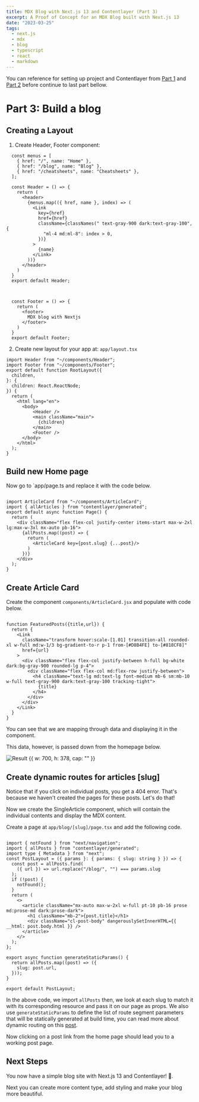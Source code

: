 ```yaml
---
title: MDX Blog with Next.js 13 and Contentlayer (Part 3)
excerpt: A Proof of Concept for an MDX Blog built with Next.js 13
date: "2023-03-25"
tags:
  - next.js
  - mdx
  - blog
  - typescript
  - react
  - markdown
---
```

You can reference for setting up project and Contentlayer from [Part 1](/blog/mdx-nextjs-13) and [Part 2](/blog/mdx-nextjs-13-part-2) before continue to last part bellow.

# Part 3: Build a blog

## Creating a Layout

1. Create Header, Footer component: 
```tsx:/components/Header.tsx
  const menus = [
    { href: "/", name: "Home" },
    { href: "/blog", name: "Blog" },
    { href: "/cheatsheets", name: "Cheatsheets" },
  ];

  const Header = () => {
    return (
      <header>
        {menus.map(({ href, name }, index) => (
          <Link
            key={href}
            href={href}
            className={classNames(" text-gray-900 dark:text-gray-100", {
              "ml-4 md:ml-8": index > 0,
            })}
          >
            {name}
          </Link>
        ))}
      </header>
    )
  }
  export default Header;
```
```tsx:/components/Footer.tsx
  

  const Footer = () => {
    return (
      <footer>
        MDX blog with Nextjs
      </footer>
    )
  }
  export default Footer;
```
2. Create new layout for your app at: `app/layout.tsx`

```tsx:/app/layout.tsx
import Header from "~/components/Header";
import Footer from "~/components/Footer";
export default function RootLayout({
  children,
}: {
  children: React.ReactNode;
}) {
  return (
    <html lang="en">
      <body>
          <Header />
          <main className="main">
            {children}
          </main>
          <Footer />
      </body>
    </html>
  );
}
```

## Build new Home page

Now go to `app/page.ts and replace it with the code below.

```tsx:/app/page.tsx

import ArticleCard from "~/components/ArticleCard";
import { allArticles } from "contentlayer/generated";
export default async function Page() {
  return (
    <div className="flex flex-col justify-center items-start max-w-2xl lg:max-w-3xl mx-auto pb-16">
      {allPosts.map((post) => {
        return (
          <ArticleCard key={post.slug} {...post}/>
        )
      })}
    </div>
  );
}

```
## Create Article Card

Create the component `components/ArticleCard.jsx` and populate with code below.

```tsx:.components/ArticleCard.tsx

function FeaturedPosts({title,url}) {
  return {
    <Link
      className="transform hover:scale-[1.01] transition-all rounded-xl w-full md:w-1/3 bg-gradient-to-r p-1 from-[#D8B4FE] to-[#818CF8]"
      href={url}
    >
      <div className="flex flex-col justify-between h-full bg-white dark:bg-gray-900 rounded-lg p-4">
        <div className="flex flex-col md:flex-row justify-between">
          <h4 className="text-lg md:text-lg font-medium mb-6 sm:mb-10 w-full text-gray-900 dark:text-gray-100 tracking-tight">
            {title}
          </h4>
        </div>
      </div>
    </Link>
  }
}

```

You can see that we are mapping through data and displaying it in the component.

This data, however, is passed down from the homepage below.

![Result {{ w: 700, h: 378, cap: "" }}](/images/post/home-demo.png)

## Create dynamic routes for articles [slug]

Notice that if you click on individual posts, you get a 404 error. 
That's because we haven't created the pages for these posts. Let's do that!

Now we create the SingleArticle component, which will contain the individual contents and display the MDX content.

Create a page at `app/blog/[slug]/page.tsx` and add the following code.

```tsx:app/blog/[slug]/page.tsx

import { notFound } from "next/navigation";
import { allPosts } from "contentlayer/generated";
import type { Metadata } from "next";
const PostLayout = ({ params }: { params: { slug: string } }) => {
  const post = allPosts.find(
    ({ url }) => url.replace("/blog/", "") === params.slug
  );
  if (!post) {
    notFound();
  }
  return (
    <>
      <article className="mx-auto max-w-2xl w-full pt-10 pb-16 prose md:prose-md dark:prose-dark">
        <h1 className="mb-2">{post.title}</h1>
        <div className="cl-post-body" dangerouslySetInnerHTML={{ __html: post.body.html }} />
      </article>
    </>
  );
};

export async function generateStaticParams() {
  return allPosts.map((post) => ({
    slug: post.url,
  }));
}

export default PostLayout;

```

In the above code, we import `allPosts` then, we look at each slug to match it with its corresponding resource and pass it on our page as props.
We also use `generateStaticParams` to define the list of route segment parameters that will be statically generated at build time, 
you can read more about dynamic routing on this [post](/blog/dynamic-routing-nextjs-13).

Now clicking on a post link from the home page should lead you to a working post page.

## Next Steps

You now have a simple blog site with Next.js 13 and Contentlayer! 🎉. 

Next you can create more content type, add styling and make your blog more beautiful.